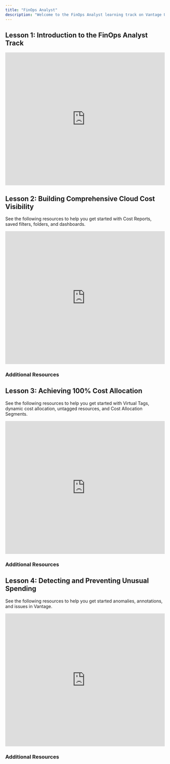 ```yaml
---
title: "FinOps Analyst"
description: "Welcome to the FinOps Analyst learning track on Vantage University!"
---
```



## <Icon size={24} color="#6742D6" iconType="solid"  icon="book-copy" /> Lesson 1: Introduction to the FinOps Analyst Track

<Frame>
<iframe width="100%" height="420" src="https://www.youtube.com/embed/8GGgN_-GLGU" title="Introduction to the FinOps Analyst Track" frameborder="0" allow="accelerometer; autoplay; clipboard-write; encrypted-media; gyroscope; picture-in-picture; web-share" referrerpolicy="strict-origin-when-cross-origin" allowfullscreen></iframe>
</Frame>



## <Icon size={24} color="#6742D6" iconType="solid"  icon="book-copy" /> Lesson 2: Building Comprehensive Cloud Cost Visibility

See the following resources to help you get started with Cost Reports, saved filters, folders, and dashboards.

<Frame>
<iframe width="100%" height="420" src="https://www.youtube.com/embed/qU7I1AweC8M" title="Building Comprehensive Cloud Cost Visibility" frameborder="0" allow="accelerometer; autoplay; clipboard-write; encrypted-media; gyroscope; picture-in-picture; web-share" referrerpolicy="strict-origin-when-cross-origin" allowfullscreen></iframe>
</Frame>



### <Icon size={24} color="#6742D6" iconType="solid"  icon="book-open" /> Additional Resources

<Accordion title="Click to view resources">
<Columns cols={2}>
<Card title="Vantage University Cost Reporting" icon="chart-line" href="/vantage_university_cost_reporting" horizontal />

<Card title="Create a Cost Report" icon="circle-plus" href="/cost_reports#create-a-cost-report" horizontal />

<Card title="Filter a Cost Report" icon="filter-list" href="/cost_reports#filter-cost-reports" horizontal />

<Card title="Adjust Visualizations" icon="chart-column" href="/cost_reports#adjust-chart-visualization" horizontal />

<Card title="Saved Filters" icon="bookmark" href="/saved_filters" horizontal />

<Card title="Dashboards" icon="chart-area" href="/dashboards" horizontal />

<Card title="Folders" icon="folder" href="/folders" horizontal />
</Columns>
</Accordion>

## <Icon size={24} color="#6742D6" iconType="solid"  icon="book-copy" /> Lesson 3: Achieving 100% Cost Allocation

See the following resources to help you get started with Virtual Tags, dynamic cost allocation, untagged resources, and Cost Allocation Segments.

<Frame>
<iframe width="100%" height="420" src="https://www.youtube.com/embed/770vPBzM7VU" title="Achieving 100% Cost Allocation" frameborder="0" allow="accelerometer; autoplay; clipboard-write; encrypted-media; gyroscope; picture-in-picture; web-share" referrerpolicy="strict-origin-when-cross-origin" allowfullscreen></iframe>
</Frame>



### <Icon size={24} color="#6742D6" iconType="solid"  icon="book-open" /> Additional Resources

<Accordion title="Click to view resources">
<Columns cols={2}>
<Card title="Vantage University Cost Allocation" icon="money-bill-1-wave" href="/vantage_university_cost_allocation" horizontal />

<Card title="Create Virtual Tags" icon="circle-plus" href="/tagging#create-virtual-tags" horizontal />

<Card title="Virtual Tagging Examples" icon="chart-line" href="/tagging#virtual-tagging-examples" horizontal />

<Card title="Create a Segment" icon="circle-plus" href="/segments#create-a-segment" horizontal />

<Card title="View and Create Child Segments" icon="circle-plus" href="/segments#view-and-create-child-segments" horizontal />
</Columns>
</Accordion>

## <Icon size={24} color="#6742D6" iconType="solid"  icon="book-copy" /> Lesson 4: Detecting and Preventing Unusual Spending

See the following resources to help you get started anomalies, annotations, and issues in Vantage.

<Frame>
<iframe width="100%" height="420" src="https://www.youtube.com/embed/KkWw1jJ3PuI" title="Detecting and Preventing Unusual Spending" frameborder="0" allow="accelerometer; autoplay; clipboard-write; encrypted-media; gyroscope; picture-in-picture; web-share" referrerpolicy="strict-origin-when-cross-origin" allowfullscreen></iframe>
</Frame>



### <Icon size={24} color="#6742D6" iconType="solid"  icon="book-open" /> Additional Resources

<Accordion title="Click to view resources">

<Columns cols={2}>
<Card title="Vantage University Cost Reporting" icon="chart-line" href="/vantage_university_cost_reporting" horizontal />

<Card title="Anomalies" icon="circle-exclamation" href="/cost_anomaly_alerts" horizontal />

<Card title="Annotations" icon="file-lines" href="/annotations" horizontal />

<Card title="Issues" icon="bug" href="/issues" horizontal />
</Columns>
</Accordion>
